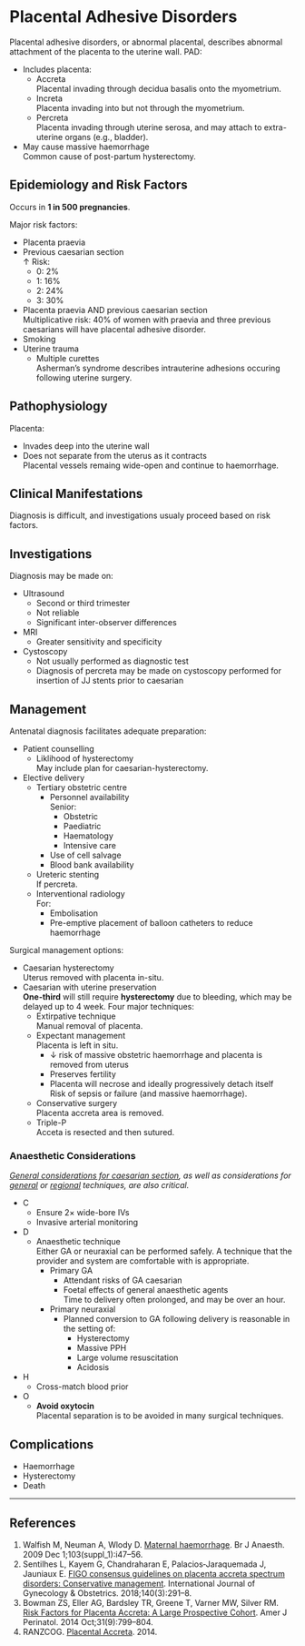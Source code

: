 # Placental Adhesive Disorders

Placental adhesive disorders, or abnormal placental, describes abnormal attachment of the placenta to the uterine wall. PAD:

* Includes placenta:
	* Accreta\
	Placental invading through decidua basalis onto the myometrium.
	* Increta\
	Placenta invading into but not through the myometrium.
	* Percreta\
	Placenta invading through uterine serosa, and may attach to extra-uterine organs (e.g., bladder).
* May cause massive haemorrhage\
Common cause of post-partum hysterectomy.

## Epidemiology and Risk Factors

Occurs in **1 in 500 pregnancies**.

Major risk factors:

* Placenta praevia
* Previous caesarian section\
↑ Risk:
	* 0: 2%
	* 1: 16%
	* 2: 24%
	* 3: 30%
* Placenta praevia AND previous caesarian section\
Multiplicative risk: 40% of women with praevia and three previous caesarians will have placental adhesive disorder.
* Smoking
* Uterine trauma
	* Multiple curettes\
	Asherman's syndrome describes intrauterine adhesions occuring following uterine surgery.

## Pathophysiology

Placenta:

* Invades deep into the uterine wall
* Does not separate from the uterus as it contracts\
Placental vessels remaing wide-open and continue to haemorrhage.

## Clinical Manifestations

Diagnosis is difficult, and investigations usualy proceed based on risk factors.


## Investigations

Diagnosis may be made on:

* Ultrasound\
	* Second or third trimester
	* Not reliable
	* Significant inter-observer differences
* MRI
	* Greater sensitivity and specificity
* Cystoscopy
	* Not usually performed as diagnostic test
	* Diagnosis of percreta may be made on cystoscopy performed for insertion of JJ stents prior to caesarian

## Management

Antenatal diagnosis facilitates adequate preparation:

* Patient counselling
	* Liklihood of hysterectomy\
	May include plan for caesarian-hysterectomy.
* Elective delivery
	* Tertiary obstetric centre
		* Personnel availability\
		Senior:
			* Obstetric
			* Paediatric
			* Haematology
			* Intensive care
		* Use of cell salvage
		* Blood bank availability
	* Ureteric stenting\
	If percreta. 
	* Interventional radiology\
	For:
		* Embolisation
		* Pre-emptive placement of balloon catheters to reduce haemorrhage


Surgical management options:

* Caesarian hysterectomy\
Uterus removed with placenta in-situ.
* Caesarian with uterine preservation\
**One-third** will still require **hysterectomy** due to bleeding, which may be delayed up to 4 week. Four major techniques:
	* Extirpative technique\
	Manual removal of placenta.
	* Expectant management\
	Placenta is left in situ.
		* ↓ risk of massive obstetric haemorrhage and placenta is removed from uterus
		* Preserves fertility
		* Placenta will necrose and ideally progressively detach itself\
		Risk of sepsis or failure (and massive haemorrhage).
	* Conservative surgery\
	Placenta accreta area is removed.
	* Triple-P\
	Acceta is resected and then sutured.



### Anaesthetic Considerations

*[General considerations for caesarian section](/anaesthesia/obs/luscs.md#considerations), as well as considerations for [general](/anaesthesia/obs/ga-luscs.md) or [regional](/anaesthesia/obs/reg-luscs.md) techniques, are also critical.*


* C
	* Ensure 2× wide-bore IVs
	* Invasive arterial monitoring
* D
	* Anaesthetic technique\
	Either GA or neuraxial can be performed safely. A technique that the provider and system are comfortable with is appropriate.
		* Primary GA
			* Attendant risks of GA caesarian
			* Foetal effects of general anaesthetic agents\
			Time to delivery often prolonged, and may be over an hour.
		* Primary neuraxial\
			* Planned conversion to GA following delivery is reasonable in the setting of:
				* Hysterectomy
				* Massive PPH
				* Large volume resuscitation
				* Acidosis
* H
	* Cross-match blood prior
* O
	* **Avoid oxytocin**\
	Placental separation is to be avoided in many surgical techniques.

## Complications

* Haemorrhage
* Hysterectomy
* Death


---

## References

1. Walfish M, Neuman A, Wlody D. [Maternal haemorrhage](https://academic.oup.com/bja/article/103/suppl_1/i47/230462). Br J Anaesth. 2009 Dec 1;103(suppl_1):i47–56. 
2. Sentilhes L, Kayem G, Chandraharan E, Palacios‐Jaraquemada J, Jauniaux E. [FIGO consensus guidelines on placenta accreta spectrum disorders: Conservative management](https://obgyn.onlinelibrary.wiley.com/doi/full/10.1002/ijgo.12410). International Journal of Gynecology & Obstetrics. 2018;140(3):291–8. 
3. Bowman ZS, Eller AG, Bardsley TR, Greene T, Varner MW, Silver RM. [Risk Factors for Placenta Accreta: A Large Prospective Cohort](https://www.thieme-connect.com/products/ejournals/html/10.1055/s-0033-1361833). Amer J Perinatol. 2014 Oct;31(9):799–804. 
4. RANZCOG. [Placental Accreta](https://www.ranzcog.edu.au/getattachment/Statements-Guidelines/Obstetrics/Placenta-Accreta-(C-Obs-20)/Placenta-Accreta-(C-Obs-20)-Review-March-2014,-Amended-November-2015.pdf?lang=en-AU&ext=.pdf). 2014.